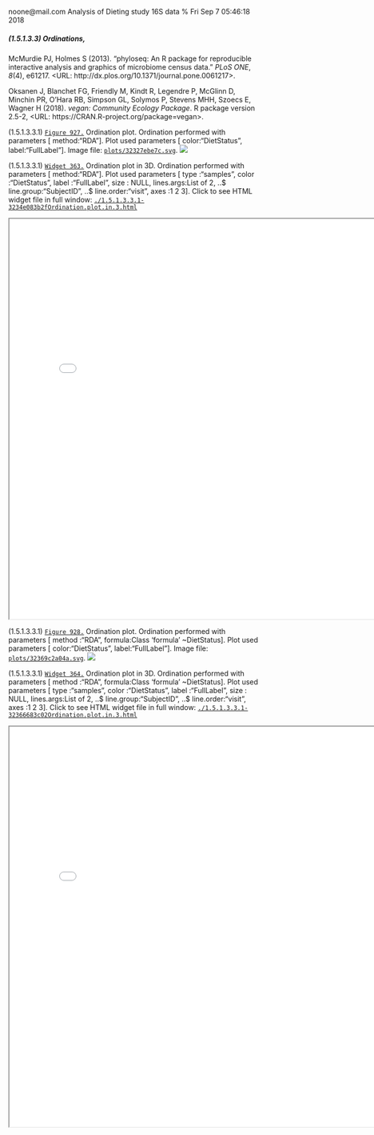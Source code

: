 noone@mail.com
Analysis of Dieting study 16S data
% Fri Sep  7 05:46:18 2018



##### \(1.5.1.3.3\) Ordinations, 



McMurdie PJ, Holmes S (2013). “phyloseq: An R package for reproducible interactive analysis and graphics of microbiome census data.” _PLoS
ONE_, *8*(4), e61217. <URL: http://dx.plos.org/10.1371/journal.pone.0061217>.


Oksanen J, Blanchet FG, Friendly M, Kindt R, Legendre P, McGlinn D, Minchin PR, O'Hara RB, Simpson GL, Solymos P, Stevens MHH, Szoecs E, Wagner
H (2018). _vegan: Community Ecology Package_. R package version 2.5-2, <URL: https://CRAN.R-project.org/package=vegan>.





\(1.5.1.3.3.1\) <a name="figure.927"></a>[`Figure 927.`](#figure.927) Ordination plot. Ordination performed with parameters [ method:"RDA"]. 
               Plot used parameters [ color:"DietStatus", label:"FullLabel"].  Image file: [`plots/32327ebe7c.svg`](plots/32327ebe7c.svg).
![](plots/32327ebe7c.svg)




\(1.5.1.3.3.1\) <a name="widget.363"></a>[`Widget 363.`](#widget.363) Ordination plot in 3D. Ordination performed with parameters [ method:"RDA"]. 
               Plot used parameters [ type      :"samples", color     :"DietStatus", label     :"FullLabel", size      : NULL, lines.args:List of 2,  ..$ line.group:"SubjectID",  ..$ line.order:"visit", axes      :1 2 3]. Click to see HTML widget file in full window: [`./1.5.1.3.3.1-3234e083b2fOrdination.plot.in.3.html`](./1.5.1.3.3.1-3234e083b2fOrdination.plot.in.3.html)



<iframe src="./1.5.1.3.3.1-3234e083b2fOrdination.plot.in.3.html" width="800" height="800"> </iframe>




\(1.5.1.3.3.1\) <a name="figure.928"></a>[`Figure 928.`](#figure.928) Ordination plot. Ordination performed with parameters [ method :"RDA", formula:Class 'formula' ~DietStatus]. 
               Plot used parameters [ color:"DietStatus", label:"FullLabel"].  Image file: [`plots/32369c2a04a.svg`](plots/32369c2a04a.svg).
![](plots/32369c2a04a.svg)




\(1.5.1.3.3.1\) <a name="widget.364"></a>[`Widget 364.`](#widget.364) Ordination plot in 3D. Ordination performed with parameters [ method :"RDA", formula:Class 'formula' ~DietStatus]. 
               Plot used parameters [ type      :"samples", color     :"DietStatus", label     :"FullLabel", size      : NULL, lines.args:List of 2,  ..$ line.group:"SubjectID",  ..$ line.order:"visit", axes      :1 2 3]. Click to see HTML widget file in full window: [`./1.5.1.3.3.1-32366683c02Ordination.plot.in.3.html`](./1.5.1.3.3.1-32366683c02Ordination.plot.in.3.html)



<iframe src="./1.5.1.3.3.1-32366683c02Ordination.plot.in.3.html" width="800" height="800"> </iframe>